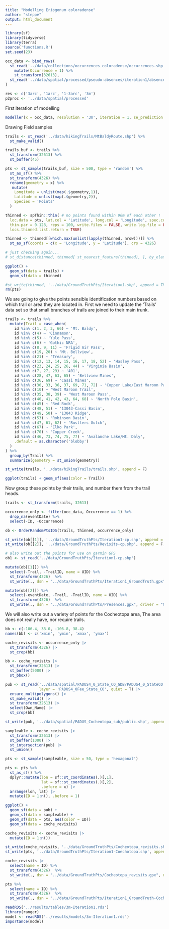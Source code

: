 ```yaml
---
title: "Modelling Eriogonum coloradense"
author: "steppe"
output: html_document
---
```


```r
library(sf)
library(tidyverse)
library(terra)
source('functions.R')
set.seed(23)
```


```r

occ_data <- bind_rows(
  st_read('../data/collections/occurrences_coloradense/occurrences.shp', quiet = T) %>% 
    mutate(Occurrence = 1) %>% 
    st_transform(32613),
  st_read('../data/spatial/processed/pseudo-absences/iteration1/absences.shp', quiet = T) 
) 

res <- c('3arc', '1arc', '1-3arc', '3m')
p2proc <- '../data/spatial/processed'

```

First iteration of modelling 

```r
modeller(x = occ_data, resolution = '3m', iteration = 1, se_prediction = TRUE)
```

Drawing Field samples 

```r

trails <- st_read('../data/hikingTrails/MtBaldyRoute.shp') %>% 
  st_make_valid() 

trails_buf <- trails %>% 
  st_transform(32613) %>% 
  st_buffer(45)

pts <- st_sample(trails_buf, size = 500, type = 'random') %>% 
  st_as_sf() %>% 
  st_transform(4326) %>% 
  rename(geometry = x) %>% 
   mutate(
    Longitude = unlist(map(.$geometry,1)), 
    Latitude = unlist(map(.$geometry,2)), 
    Species = 'Points' 
  ) 

thinned <- spThin::thin( # no points found within 90m of each other !
  loc.data = pts, lat.col = 'Latitude', long.col = 'Longitude', spec.col = 'Species',
  thin.par = 0.128, reps = 100, write.files = FALSE, write.log.file = FALSE, 
  locs.thinned.list.return = TRUE) 

thinned <- thinned[[which.max(unlist(lapply(thinned, nrow)))]] %>% 
  st_as_sf(coords = c(x = 'Longitude', y = 'Latitude'), crs = 4326) 

# just checking again... 
# st_distance(thinned, thinned[ st_nearest_feature(thinned), ], by_element = T)

ggplot() + 
  geom_sf(data = trails) + 
  geom_sf(data = thinned) 

#st_write(thinned, '../data/GroundTruthPts/Iteration1.shp', append = TRUE)
rm(pts)
```

We are going to give the points sensible identification numbers based on which trail or area they are located in. 
First we need to update the 'Trails' data set so that small branches of trails are joined to their main trunk.

```r

trails <- trails %>% 
  mutate(Trail = case_when(
    id %in% c(1, 2, 3, 66) ~ 'Mt. Baldy',
    id %in% c(4) ~ 'Cinnamon',
    id %in% c(5) ~ 'Yule Pass',
    id %in% c(6) ~ 'Gothic NRA',
    id %in% c(8, 9, 11) ~ 'Frigid Air Pass',
    id %in% c(19, 20) ~ 'Mt. Bellview',
    id %in% c(21) ~ 'Treasury',
    id %in% c(12, 13, 14, 15, 16, 17, 18, 52) ~ 'Hasley Pass',
    id %in% c(23, 24, 25, 26, 44) ~ 'Virginia Basin',  
    id %in% c(7, 27, 29) ~ '401', 
    id %in% c(28, 47, 63, 65) ~ 'Bellview Mines', 
    id %in% c(36, 69) ~ 'Cassi Mines', 
    id %in% c(30, 33, 36, 37, 69, 71, 72) ~ 'Copper Lake/East Maroon Pass', 
    id %in% c(10) ~ 'West Maroon Trail',
    id %in% c(35, 38, 39) ~ 'West Maroon Pass', 
    id %in% c(40, 41, 42, 43, 64, 68) ~ 'North Pole Basin', 
    id %in% c(45) ~ 'Red Rock', 
    id %in% c(48, 51) ~ '13043-Cassi Basin', 
    id %in% c(49, 50) ~ '13043 Ridge', 
    id %in% c(53) ~ 'Robinson Basin',
    id %in% c(47, 61, 62) ~ 'Rustlers Gulch',
    id %in% c(67) ~ 'Elko Park',
    id %in% c(70) ~ 'Copper Creek',
    id %in% c(46, 73, 74, 75, 77) ~ 'Avalanche Lake/Mt. Daly',
    .default = as.character('blobby')
  )
) %>% 
  group_by(Trail) %>% 
  summarize(geometry = st_union(geometry))

st_write(trails, '../data/hikingTrails/trails.shp', append = F)

ggplot(trails) + geom_sf(aes(color = Trail))
```

Now group these points by their trails, and number them from the trail heads. 
```r

trails <- st_transform(trails, 32613) 

occurrence_only <- filter(occ_data, Occurrence == 1) %>% 
  drop_na(eventDate) %>%  
  select(-ID, -Occurrence) 

ob <- OrderRandomPtsIDS(trails, thinned, occurrence_only) 

st_write(ob[[1]], '../data/GroundTruthPts/Iteration1-cp.shp', append = F, quiet = T) 
st_write(ob[[2]], '../data/GroundTruthPts/Revisits-cp.shp', append = F, quiet = T) 

# also write out the points for use on garmin GPS   
ob1 <- st_read('../data/GroundTruthPts/Iteration1-cp.shp') 

mutate(ob[[1]]) %>% 
  select(-Trail, -TrailID, name = UID) %>% 
  st_transform(4326)  %>% 
  st_write(., dsn = "../data/GroundTruthPts/Iteration1_GroundTruth.gpx", driver = "GPX")

mutate(ob[[2]]) %>% 
  select(-eventDate, -Trail, -TrailID, name = UID) %>% 
  st_transform(4326)  %>% 
  st_write(., dsn = "../data/GroundTruthPts/Presences.gpx", driver = "GPX")
```

We will also write out a variety of points for the Cocheotopa area, The area does not really have, nor require trails.  
```r

bb <- c(-106.4, 38.0, -106.8, 38.4)
names(bb) <- c('xmin', 'ymin', 'xmax', 'ymax')

coche_revisits <- occurrence_only |>
  st_transform(4326) |>
  st_crop(bb) 

bb <- coche_revisits |> 
  st_transform(32613) |>
  st_buffer(5000) |>
  st_bbox()

pub <- st_read('../data/spatial/PADUS4_0_State_CO_GDB/PADUS4_0_StateCO.gdb',
               layer = 'PADUS4_0Fee_State_CO', quiet = T) |>
  ensure_multipolygons() |> 
  st_make_valid() |> 
  st_transform(32613) |>
  select(Own_Name) |>
  st_crop(bb)

st_write(pub, '../data/spatial/PADUS_Cocheotopa_sub/public.shp', append = F)

sampleable <- coche_revisits |>
  st_transform(32613) |>
  st_buffer(1000) |>
  st_intersection(pub) |>
  st_union()

pts <- st_sample(sampleable, size = 50, type = 'hexagonal')

pts <- pts %>%
  st_as_sf() %>% 
  dplyr::mutate(lon = sf::st_coordinates(.)[,1],
                lat = sf::st_coordinates(.)[,2], 
                .before = x) |>
  arrange(lon, lat) |> 
  mutate(ID = 1:n(), .before = 1)

ggplot() + 
  geom_sf(data = pub) + 
  geom_sf(data = sampleable) + 
  geom_sf(data = pts, aes(color = ID))
  geom_sf(data = coche_revisits) 

coche_revisits <- coche_revisits |>
  mutate(ID = 1:n())

st_write(coche_revisits, '../data/GroundTruthPts/Cocheotopa_revisits.shp', append = F, quiet = T)
st_write(pts, '../data/GroundTruthPts/Iteration1-Coechotopa.shp', append = F, quiet = T) 

coche_revisits |>
  select(name = ID) %>% 
  st_transform(4326)  %>% 
  st_write(., dsn = "../data/GroundTruthPts/Cocheotopa_revisits.gpx", driver = "GPX")

pts %>% 
  select(name = ID) %>% 
  st_transform(4326)  %>% 
  st_write(., dsn = "../data/GroundTruthPts/Iteration1_GroundTruth-Cocheotopa.gpx", driver = "GPX")
```


```r
readRDS('../results/tables/3m-Iteration1.rds')
library(ranger)
model <- readRDS('../results/models/3m-Iteration1.rds')
importance(model)
```
